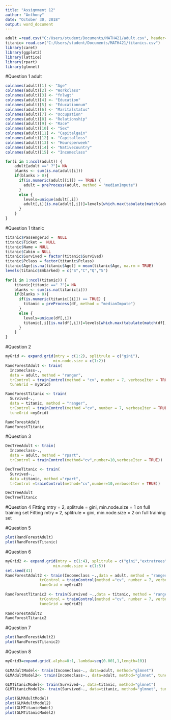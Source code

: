 ```yaml
---
title: "Assignment 12"
author: "Anthony"
date: "October 30, 2018"
output: word_document
---
```


```r
adult =read.csv("C:/Users/student/Documents/MATH421/adult.csv", header=FALSE)
titanic= read.csv("C:/Users/student/Documents/MATH421/titanics.csv")
library(caret)
library(ggplot2)
library(lattice)
library(rpart)
library(glmnet)
```

#Question 1 adult
```r
colnames(adult)[1] <- "Age"
colnames(adult)[2] <- "Workclass"
colnames(adult)[3] <- "fnlwgt"
colnames(adult)[4] <- "Education"
colnames(adult)[5] <- "Educationnum"
colnames(adult)[6] <- "Maritalstatus"
colnames(adult)[7] <- "Occupation"
colnames(adult)[8] <- "Relationship"
colnames(adult)[9] <- "Race"
colnames(adult)[10] <- "Sex"
colnames(adult)[11] <- "Capitalgain"
colnames(adult)[12] <- "Capitalloss"
colnames(adult)[13] <- "Hoursperweek"
colnames(adult)[14] <- "Nativecountry"
colnames(adult)[15] <- "Incomeclass"

for(i in 1:ncol(adult)) {
    adult[adult ==" ?"]= NA 
    blanks <- sum(is.na(adult[i]))
    if(blanks > 0){
      if(is.numeric(adult[[i]]) == TRUE) {
        adult = preProcess(adult, method = "medianImpute")
      }
      else {
        levels=unique(adult[,i])
        adult[,i][is.na(adult[,i])]=levels[which.max(tabulate(match(adult[,i], x = levels)))]
      }
    }
}
```

#Question 1 titanic
```r
titanic$PassengerId =  NULL
titanic$Ticket =  NULL
titanic$Name = NULL
titanic$Cabin = NULL
titanic$Survived = factor(titanic$Survived)
titanic$Pclass = factor(titanic$Pclass)
titanic$Age[is.na(titanic$Age)] = mean(titanic$Age, na.rm = TRUE)
levels(titanic$Embarked) = c("S","C","Q","S")
 
for(i in 1:ncol(titanic)) {
    titanic[titanic ==" ?"]= NA 
    blanks <- sum(is.na(titanic[i]))
    if(blanks > 0){
      if(is.numeric(titanic[[i]]) == TRUE) {
        titanic = preProcess(df, method = "medianImpute")
      }
      else {
        levels=unique(df[,i])
        titanic[,i][is.na(df[,i])]=levels[which.max(tabulate(match(df[,i], x = levels)))]
      }
    }
}
```

#Question 2
```r

myGrid <- expand.grid(mtry = c(1:2), splitrule = c("gini"),
                     min.node.size = c(1:2))
RandForestAdult <- train(
  Incomeclass~., 
  data = adult, method = "ranger",
  trControl = trainControl(method = "cv", number = 7, verboseIter = TRUE),
  tuneGrid = myGrid)

RandForestTitanic <- train(
  Survived~., 
  data = titanic, method = "ranger",
  trControl = trainControl(method ="cv", number = 7, verboseIter = TRUE),
  tuneGrid =myGrid)

RandForestAdult
RandForestTitanic
```

#Question 3
```r
DecTreeAdult <- train(
  Incomeclass~., 
  data = adult, method = "rpart",
  trControl = trainControl(method="cv",number=10,verboseIter = TRUE))

DecTreeTitanic <- train(
  Survived~.,
  data =titanic, method ="rpart",
  trControl =trainControl(method="cv",number=10,verboseIter = TRUE))

DecTreeAdult
DecTreeTitanic
```

#Question 4
Fitting mtry = 2, splitrule = gini, min.node.size = 1 on full training set
Fitting mtry = 2, splitrule = gini, min.node.size = 2 on full training set

#Question 5
```r
plot(RandForestAdult)
plot(RandForestTitanic)
```

#Question 6
```r
myGrid2 <- expand.grid(mtry = c(1:4), splitrule = c("gini","extratrees"),
                     min.node.size = c(1:5))
set.seed(41)
RandForestAdult2 <- train(Incomeclass ~.,data = adult, method = "ranger",
               trControl = trainControl(method ="cv", number = 7, verboseIter = TRUE),
               tuneGrid = myGrid2)
 
RandForestTitanic2 <- train(Survived ~.,data = titanic, method = "ranger",
               trControl = trainControl(method ="cv", number = 7, verboseIter = TRUE),
               tuneGrid = myGrid2)
 
RandForestAdult2
RandForestTitanic2
```

#Question 7
```r
plot(RandForestAdult2)
plot(RandForestTitanic2)
```

#Question 8
```r
myGrid3=expand.grid(.alpha=0:1,.lambda=seq(0.001,1,length=10))
 
GLMAdultModel<- train(Incomeclass~., data=adult, method="glmnet")
GLMAdultModel2<- train(Incomeclass~., data=adult, method="glmnet", tuneGrid=myGrid3)

GLMTitanicModel<- train(Survived~., data=titanic, method="glmnet")
GLMTitanicModel2<- train(Survived~., data=titanic, method="glmnet", tuneGrid=myGrid3)

plot(GLMAdultModel)
plot(GLMAdultModel2)
plot(GLMTitanicModel)
plot(GLMTitanicModel2)
```